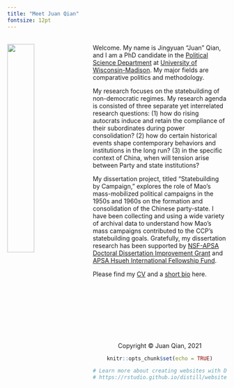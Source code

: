 ```yaml
---
title: "Meet Juan Qian"
fontsize: 12pt
---
```

<br>
<img src="juan.jpg" style="width:35%; margin-right: 20px" align="left">
Welcome. My name is Jingyuan "Juan" Qian, and I am a PhD candidate in the [Political Science Department](https://polisci.wisc.edu/) at [University of Wisconsin-Madison](https://www.wisc.edu/). My major fields are comparative politics and methodology. 

My research focuses on the statebuilding of non-democratic regimes. My research agenda is consisted of three separate yet interrelated research questions: (1) how do rising autocrats induce and retain the compliance of their subordinates during power consolidation? (2) how do certain historical events shape contemporary behaviors and institutions in the long run? (3) in the specific context of China, when will tension arise between Party and state institutions? 

My dissertation project, titled "Statebuilding by Campaign," explores the role of Mao's mass-mobilized political campaigns in the 1950s and 1960s on the formation and consolidation of the Chinese party-state. I have been collecting and using a wide variety of archival data to understand how Mao's mass campaigns contributed to the CCP's statebuilding goals. Gratefully, my dissertation research has been supported by [NSF-APSA Doctoral Dissertation Improvement Grant](https://politicalsciencenow.com/meet-jingyuan-qian-2021-apsa-doctoral-dissertation-research-improvement-grantee/) and [APSA Hsueh International Fellowship Fund](https://connect.apsanet.org/centennialcenter/research-grants/).

Please find my [CV](cv.pdf) and a [short bio](about.html) here. 

<br>
<br>
<br>
<br>
<br>
<br>
<br>
<center> Copyright © Juan Qian, 2021

```r
knitr::opts_chunk$set(echo = TRUE)

# Learn more about creating websites with Distill at:
# https://rstudio.github.io/distill/website.html

```

